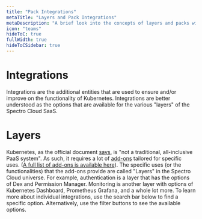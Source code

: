 ```yaml
---
title: "Pack Integrations"
metaTitle: "Layers and Pack Integrations"
metaDescription: "A brief look into the concepts of layers and packs within Spectro Cloud. Also lists the available integrations."
icon: "teams"
hideToC: true
fullWidth: true
hideToCSidebar: true
---
```



<Content>

  # Integrations
  Integrations are the additional entities that are used to ensure and/or improve on the functionality of Kubernetes. Integrations are better understood as the options that are available for the various "layers" of the Spectro Cloud SaaS.

  # Layers
  Kubernetes, as the official document [says](https://kubernetes.io/docs/concepts/overview/what-is-kubernetes/#what-kubernetes-is-not), is "not a traditional, all-inclusive PaaS system". As such, it requires a lot of [add-ons](https://kubernetes.io/docs/concepts/overview/components/#addons) tailored for specific uses. ([A full list of add-ons is available here](https://kubernetes.io/docs/concepts/cluster-administration/addons/)). The specific uses (or the functionalities) that the add-ons provide are called "Layers" in the Spectro Cloud universe. For example, authentication is a layer that has the options of Dex and Permission Manager. Monitoring is another layer with options of Kubernetes Dashboard, Prometheus Grafana, and a whole lot more. To learn more about individual integrations, use the search bar below to find a specific option. Alternatively, use the filter buttons to see the available options.

  <Packs />

</Content>
